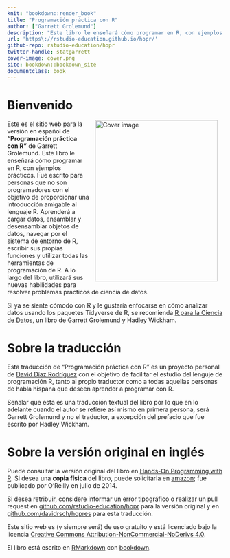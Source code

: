 ---
knit: "bookdown::render_book"
title: "Programación práctica con R"
author: ["Garrett Grolemund"]
description: "Este libro le enseñará cómo programar en R, con ejemplos prácticos. Lo escribí para personas que no son programadores para proporcionar una introducción amigable al lenguaje R. Aprenderá a cargar datos, ensamblar y desensamblar objetos de datos, navegar por el sistema de entorno de R, escribir sus propias funciones y utilizar todas las herramientas de programación de R. A lo largo del libro, utilizará sus nuevas habilidades para resolver problemas prácticos de ciencia de datos."
url: 'https\://rstudio-education.github.io/hopr/'
github-repo: rstudio-education/hopr
twitter-handle: statgarrett
cover-image: cover.png
site: bookdown::bookdown_site
documentclass: book
---

# Bienvenido {.unnumbered}

<a href="https://www.amazon.com/Hands-Programming-Write-Functions-Simulations/dp/1449359019"><img src="cover.png" alt="Cover image" width="285" height="375" align="right" style="margin: 0 1em 0 1em"/></a> Este es el sitio web para la versión en español de **"Programación práctica con R"** de Garrett Grolemund. Este libro le enseñará cómo programar en R, con ejemplos prácticos. Fue escrito para personas que no son programadores con el objetivo de proporcionar una introducción amigable al lenguaje R. Aprenderá a cargar datos, ensamblar y desensamblar objetos de datos, navegar por el sistema de entorno de R, escribir sus propias funciones y utilizar todas las herramientas de programación de R. A lo largo del libro, utilizará sus nuevas habilidades para resolver problemas prácticos de ciencia de datos.

Si ya se siente cómodo con R y le gustaría enfocarse en cómo analizar datos usando los paquetes Tidyverse de R, se recomienda [R para la Ciencia de Datos](https://es.r4ds.hadley.nz/), un libro de Garrett Grolemund y Hadley Wickham.

# Sobre la traducción {.unnumbered}

Esta traducción de "Programación práctica con R" es un proyecto personal de [David Díaz Rodríguez](https://github.com/davidrsch) con el objetivo de facilitar el estudio del lenguje de programación R, tanto al propio traductor como a todas aquellas personas de habla hispana que deseen aprender a programar con R.

Señalar que esta es una traducción textual del libro por lo que en lo adelante cuando el autor se refiere así mismo en primera persona, será Garrett Grolemund y no el traductor, a excepción del prefacio que fue escrito por Hadley Wickham.

# Sobre la versión original en inglés {.unnumbered}

Puede consultar la versión original del libro en [Hands-On Programming with R](https://rstudio-education.github.io/hopr/). Si desea una **copia física** del libro, puede solicitarla en [amazon](https://www.amazon.com/Hands-Programming-Write-Functions-Simulations/dp/1449359019); fue publicado por O'Reilly en julio de 2014.

Si desea retribuir, considere informar un error tipográfico o realizar un pull request en [github.com/rstudio-education/hopr](https://github.com/rstudio-education/hopr) para la versión original y en [github.com/davidrsch/hopres](https://github.com/davidrsch/hopres) para esta traducción.

Este sitio web es (y siempre será) de uso gratuito y está licenciado bajo la licencia [Creative Commons Attribution-NonCommercial-NoDerivs 4.0](https://creativecommons.org/licenses/by-nc-nd/4.0/).

El libro está escrito en [RMarkdown](https://rmarkdown.rstudio.com) con [bookdown](https://bookdown.org).
